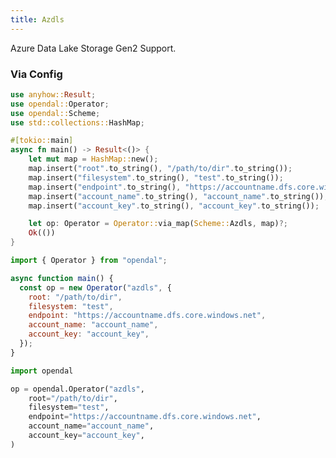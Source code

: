 ```yaml
---
title: Azdls
---
```


Azure Data Lake Storage Gen2 Support.


<Docs components={props.components} />


### Via Config


<Tabs>
  <TabItem value="rust" label="Rust" default>

```rust
use anyhow::Result;
use opendal::Operator;
use opendal::Scheme;
use std::collections::HashMap;

#[tokio::main]
async fn main() -> Result<()> {
    let mut map = HashMap::new();
    map.insert("root".to_string(), "/path/to/dir".to_string());
    map.insert("filesystem".to_string(), "test".to_string());
    map.insert("endpoint".to_string(), "https://accountname.dfs.core.windows.net".to_string());
    map.insert("account_name".to_string(), "account_name".to_string());
    map.insert("account_key".to_string(), "account_key".to_string());

    let op: Operator = Operator::via_map(Scheme::Azdls, map)?;
    Ok(())
}
```

  </TabItem>
  <TabItem value="node.js" label="Node.js">

```javascript
import { Operator } from "opendal";

async function main() {
  const op = new Operator("azdls", {
    root: "/path/to/dir",
    filesystem: "test",
    endpoint: "https://accountname.dfs.core.windows.net",
    account_name: "account_name",
    account_key: "account_key",
  });
}
```

  </TabItem>
  <TabItem value="python" label="Python">

```python
import opendal

op = opendal.Operator("azdls",
    root="/path/to/dir",
    filesystem="test",
    endpoint="https://accountname.dfs.core.windows.net",
    account_name="account_name",
    account_key="account_key",
)
```

  </TabItem>
</Tabs>
